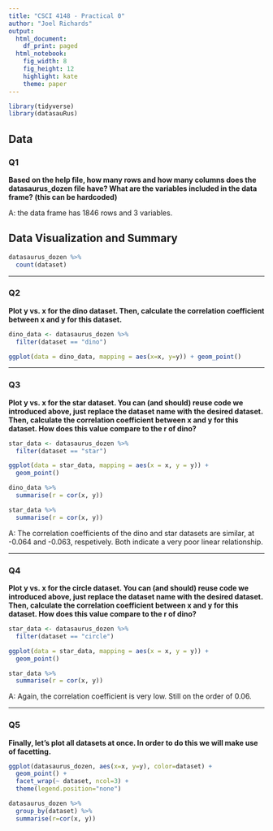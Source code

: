 ```yaml
---
title: "CSCI 4148 - Practical 0"
author: "Joel Richards"
output:
  html_document:
    df_print: paged
  html_notebook:
    fig_width: 8
    fig_height: 12
    highlight: kate
    theme: paper
---
```


```r
library(tidyverse) 
library(datasauRus)
```

## Data

### Q1

**Based on the help file, how many rows and how many columns does the datasaurus_dozen file have? What are the variables included in the data frame? (this can be hardcoded)**

A: the data frame has 1846 rows and 3 variables.

## Data Visualization and Summary

```r
datasaurus_dozen %>%
  count(dataset)
```

***

### Q2

**Plot y vs. x for the dino dataset. Then, calculate the correlation coefficient between x and y for this dataset.**

```r
dino_data <- datasaurus_dozen %>%
  filter(dataset == "dino")

ggplot(data = dino_data, mapping = aes(x=x, y=y)) + geom_point()
```

***

### Q3

**Plot y vs. x for the star dataset. You can (and should) reuse code we introduced above, just replace the dataset name with the desired dataset. Then, calculate the correlation coefficient between x and y for this dataset. How does this value compare to the r of dino?**

```r
star_data <- datasaurus_dozen %>%
  filter(dataset == "star")

ggplot(data = star_data, mapping = aes(x = x, y = y)) + 
  geom_point()

dino_data %>%
  summarise(r = cor(x, y))

star_data %>%
  summarise(r = cor(x, y))
```

A: The correlation coefficients of the dino and star datasets are similar, at -0.064 and -0.063, respetively. Both indicate a very poor linear relationship.

***

### Q4

**Plot y vs. x for the circle dataset. You can (and should) reuse code we introduced above, just replace the dataset name with the desired dataset. Then, calculate the correlation coefficient between x and y for this dataset. How does this value compare to the r of dino?**

```r
star_data <- datasaurus_dozen %>%
  filter(dataset == "circle")

ggplot(data = star_data, mapping = aes(x = x, y = y)) + 
  geom_point()

star_data %>%
  summarise(r = cor(x, y))
```

A: Again, the correlation coefficient is very low. Still on the order of 0.06.

***

### Q5

**Finally, let’s plot all datasets at once. In order to do this we will make use of facetting.**

```r
ggplot(datasaurus_dozen, aes(x=x, y=y), color=dataset) +
  geom_point() + 
  facet_wrap(~ dataset, ncol=3) +
  theme(legend.position="none")

datasaurus_dozen %>%
  group_by(dataset) %>%
  summarise(r=cor(x, y))
  
```


